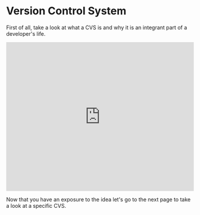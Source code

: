 # Version Control System

First of all, take a look at what a CVS is and why it is an integrant part of a developer's life.

<iframe
  width="100%"
  height="400"
  src="https://www.youtube.com/embed/zbKdDsNNOhg"
  title="YouTube video player"
  frameBorder="0"
  allow="accelerometer; autoplay; clipboard-write; encrypted-media; gyroscope; picture-in-picture"
  allowFullScreen
></iframe>

Now that you have an exposure to the idea let's go to the next page to take a look at a specific CVS.
